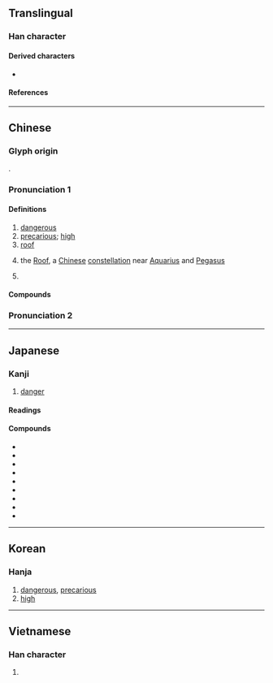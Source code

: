 {{character info/new}}
==Translingual==
{{stroke order|strokes=6}}

===Han character===
{{Han char|rn=26|rad=卩|as=04|sn=6|four=27212|canj=NMSU|ids=⿸厃㔾}}

====Derived characters====
* {{l|mul|[[佹]], [[𠱓]], [[垝]], [[姽]], [[尯]], [[峗]], [[𢂕]], [[恑]], [[㧪]], [[洈]], [[陒]], [[㫉]], [[𣆡]], [[脆]], [[桅]], [[𤙙]], [[𤥕]], [[祪]], [[硊]], [[䍯]], [[蛫]], [[觤]], [[詭]]([[诡]]), [[跪]], [[䤥]], [[鮠]]([[𬶏]]), [[𣢪]], [[䣀]], [[㩻]], [[頠]]([[𬱟]]), [[𡧭]], [[峞]], [[𢈌]]}}

====References====
{{Han ref|kx=0159.120|dkj=02849|dj=0364.010|hdz=10312.030|uh=5371}}

----

==Chinese==
{{zh-forms}}
{{zh-wp|en:Roof (Chinese constellation)}}

===Glyph origin===
{{Han etym}}
{{Han compound|厃|卪|c1=s|c2=s|ls=ic}}.

===Pronunciation 1===
{{zh-pron
|m=危
|c=ngai4
|h=pfs=ngùi
|mn=ml,tc,hc,lk,sx,km,mg:gûi/xm,kh,tn,tc,yl:hûi/ml,tp:ûi/hc:lûi
|mn_note=gûi - literary; hûi - vernacular; ûi/lûi - colloquial
|mc=y
|oc=y
|ma=
|cat=a,n,pn
}}

====Definitions====
{{zh-hanzi}}

# [[dangerous]]
# [[precarious]]; [[high]]
# [[roof]]
# {{zh-div|宿}} {{lb|zh|astronomy}} the [[Roof]], a [[Chinese]] [[constellation]] near [[Aquarius]] and [[Pegasus]]
# {{surname|lang=zh}}

====Compounds====
{{zh-der|危機:wēijī, wéijī|危宿:Wēixiù, Wéixiù|乘人之危|乘危|事危累卵|人人自危|人命危淺|人心惟危|倒懸之危|傾危|危亡|危及|危在旦夕|危坐|危城|危如累卵|危害|危局|危屋|危弱|危急|危情|危惙|危房|危於累卵|危樓|危機四伏|危機意識|危檣|危殆|危竿|危篤|危若朝露|危行|危言|危言危行|危言正色|危言聳聽|危言讜論|危邦|危險|危險分子|危險性|危險期|危險物|危難|去危就安|古巴危機|國際危機|垂危|孤危|安不忘危|安危|安必思危|居安思危|居安慮危|居高思危|岌岌可危|忘戰必危|忘戰者危|慄慄危懼|扶危|扶危定亂|扶危定傾|扶危拯溺|扶危持顛|扶危救困|扶危濟困|扶危翼傾|扶顛持危|拯危扶溺|拯溺扶危|拯溺濟危|持危扶顛|捨安就危|排危|撥亂濟危|救困扶危|整襟危坐|旦夕之危|桓殷危語|正色危言|正襟危坐|涉危履險|涉艱履危|潛在危機|濟困扶危|濟弱扶危|瀕危|病危|直言危行|知安忘危|石油危機|破家危國|累卵之危|經濟危機|能源危機|臨危|臨危下石|臨危不亂|臨危不懼|臨危不撓|臨危不顧|臨危受命|臨危履冰|臨危授命|臨危效命|臨危自悔|臨危自省|臨危自計|臨危致命|自危|艱危|處安思危|見危|見危受命|見危授命|見危致命|解危|變危為安|趁人之危|轉危為安|阽危|高而不危|齒危髮秀|三危山}}

===Pronunciation 2===
{{zh-see|懸|v|{{q|Teochew}} [[high]]; [[tall]]}}

----

==Japanese==

===Kanji===
{{ja-kanji|grade=6|rs=卩04}}

# [[danger]]

====Readings====
{{ja-readings
|goon=ぎ<ぐゐ
|kanon=ぎ<ぐゐ
|kanyoon=き
|kun=あぶ-ない, あや-うい, あや-ぶむ
}}

====Compounds====
{{der-top|Compounds}}
* {{ja-r|安危|あんき}}
* {{ja-r|危害|きがい}}
* {{ja-r|危機|きき}}
* {{ja-r|危急|ききゅう}}
* {{ja-r|危惧|きぐ}}
* {{ja-r|危険|きけん}}
* {{ja-r|危殆|きたい}}
* {{ja-r|危篤|きとく}}
* {{ja-r|危難|きなん}}
{{der-bottom}}

----

==Korean==

===Hanja===
{{ko-hanja|hangeul=위|rv=wi|mr=wi|eumhun=[[위태하다|위태할]]|ehrv=witaehal|ehmr=wit'aehal|ehy=}}

# [[dangerous]], [[precarious]]
# [[high]]

----

==Vietnamese==

===Han character===
{{vi-hantu|[[nguy]], [[ngoay]], [[ngoe]], [[nguầy]], [[nguỳ]]|rs=卩04}}

# {{defn|lang=vi|sort=卩04}}
